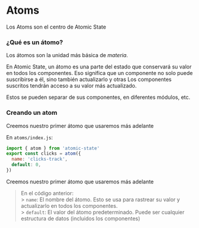 # Atoms

Los Atoms son el centro de Atomic State

### ¿Qué es un átomo?

Los átomos son la unidad más básica de _materia_.

En Atomic State, un átomo es una parte del estado que conservará su valor en todos los componentes.
Eso significa que un componente no solo puede suscribirse a él, sino también actualizarlo y otras
Los componentes suscritos tendrán acceso a su valor más actualizado.

Estos se pueden separar de sus componentes, en diferentes módulos, etc.

### Creando un atom

Creemos nuestro primer átomo que usaremos más adelante

En `atoms/index.js`:

```js
import { atom } from 'atomic-state'
export const clicks = atom({
  name: 'clicks-track',
  default: 0,
})
```

Creemos nuestro primer átomo que usaremos más adelante

> En el código anterior: <br/>> `name`: El nombre del átomo. Esto se usa para rastrear su valor y actualizarlo en todos los componentes. <br/>> `default`: El valor del átomo predeterminado. Puede ser cualquier estructura de datos (incluidos los componentes)
